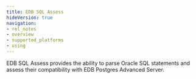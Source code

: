 ```yaml
---
title: EDB SQL Assess
hideVersion: true
navigation: 
- rel_notes
- overview 
- supported_platforms
- using
---
```


EDB SQL Assess provides the ability to parse Oracle SQL statements and assess their compatibility with EDB Postgres Advanced Server.
